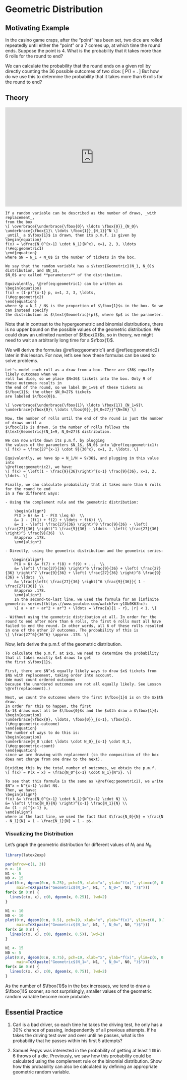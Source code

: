# Geometric Distribution {#geometric}

## Motivating Example {-}

In the casino game craps, after the "point" has been set, two dice are rolled repeatedly until either the "point" or a 7 comes up, 
at which time the round ends. Suppose the point is 4. What is the probability that it takes more than 6 rolls for the round to end?

We can calculate the probability that the round ends on a given roll by directly counting the 36 possible outcomes of two dice:
\[ P(\text{roll a 4 or a 7}) = \frac{9}{36}. \]
But how do we use this to determine the probability that it takes more than 6 rolls for the round to end?

## Theory {-}

<iframe width="560" height="315" src="https://www.youtube.com/embed/-vvtrsS4rkA" frameborder="0" allow="accelerometer; autoplay; encrypted-media; gyroscope; picture-in-picture" allowfullscreen></iframe>

```theorem
If a random variable can be described as the number of draws, _with replacement_, 
from the box 
\[ \overbrace{\underbrace{\fbox{0}\ \ldots \fbox{0}}_{N_0}\ \underbrace{\fbox{1}\ \ldots \fbox{1}}_{N_1}}^N \]
_until_ a $\fbox{1}$ is drawn, then its p.m.f. is given by 
\begin{equation}
f(x) = \dfrac{N_0^{x-1} \cdot N_1}{N^x}, x=1, 2, 3, \ldots
(\#eq:geometric1)
\end{equation}
where $N = N_1 + N_0$ is the number of tickets in the box.

We say that the random variable has a $\text{Geometric}(N_1, N_0)$ distribution, and $N_1$, 
$N_0$ are called **parameters** of the distribution.

Equivalently, \@ref(eq:geometric1) can be written as 
\begin{equation}
f(x) = (1-p)^{x-1} p, x=1, 2, 3, \ldots,
(\#eq:geometric2)
\end{equation}
where $p = N_1 / N$ is the proportion of $\fbox{1}$s in the box. So we can instead specify 
the distribution as $\text{Geometric}(p)$, where $p$ is the parameter.
```

Note that in contrast to the hypergeometric and binomial distributions, there is no upper 
bound on the possible values of the geometric distribution. We could draw an unlimited number of $\fbox{0}$s, so 
in theory, we might need to wait an arbitrarily long time for a $\fbox{1}$.

We will derive the formulas \@ref(eq:geometric1) and \@ref(eq:geometric2) later in this lesson. 
For now, let's see how these formulas can be used to solve problems.

```example
Let's model each roll as a draw from a box. There are $36$ equally likely outcomes when we 
roll two dice, so we place $N=36$ tickets into the box. Only 9 of these outcomes results in 
the end of the round, so we label $N_1=9$ of these tickets as $\fbox{1}$; the other $N_0=27$ tickets 
are labeled $\fbox{0}$.

\[ \overbrace{\underbrace{\fbox{1}\ \ldots \fbox{1}}_{N_1=9}\ \underbrace{\fbox{0}\ \ldots \fbox{0}}_{N_0=27}}^{N=36} \]

Now, the number of rolls until the end of the round is just the number of draws until a 
$\fbox{1}$ is drawn. So the number of rolls follows the $\text{Geometric}(N_1=9, N_0=27)$ distribution.
 
We can now write down its p.m.f. by plugging 
the values of the parameters $N_1$, $N_0$ into \@ref(eq:geometric1):
\[ f(x) = \frac{27^{x-1} \cdot 9}{36^x}, x=1, 2, \ldots. \]

Equivalently, we have $p = N_1/N = 9/36$, and plugging in this value into 
\@ref(eq:geometric2), we have:
\[ f(x) = \left(1 - \frac{9}{36}\right)^{x-1} \frac{9}{36}, x=1, 2, \ldots. \]

Finally, we can calculate probability that it takes more than 6 rolls for the round to end 
in a few different ways:

- Using the complement rule and the geometric distribution:

    \begin{align*}
    P(X > 6) &= 1 - P(X \leq 6)  \\
    &= 1 - (f(1) + f(2) + \ldots + f(6)) \\
    &= 1 - \left( \frac{27}{36} \right)^0 \frac{9}{36} - \left( \frac{27}{36} \right)^1 \frac{9}{36} - \ldots - \left( \frac{27}{36} \right)^5 \frac{9}{36}  \\
    &\approx .178.
    \end{align*}
  
- Directly, using the geometric distribution and the geometric series:

   \begin{align*}
    P(X > 6) &= f(7) + f(8) + f(9) + ...  \\
    &= \left( \frac{27}{36} \right)^6 \frac{9}{36} + \left( \frac{27}{36} \right)^7 \frac{9}{36} + \left( \frac{27}{36} \right)^8 \frac{9}{36} + \ldots  \\
    &= \frac{\left( \frac{27}{36} \right)^6 \frac{9}{36}}{ 1 - \frac{27}{36}} \\
    &\approx .178.
    \end{align*}
    In the second-to-last line, we used the formula for an [infinite geometric series](https://www.youtube.com/watch?v=-y1Ob0K63hc):
    \[ a + ar + ar^2 + ar^3 + \ldots = \frac{a}{1 - r}, |r| < 1. \]
    
- Without using the geometric distribution at all. In order for the round to end after more than 6 rolls, the first 6 rolls must all have 
failed to end the round. In other words, all 6 of these rolls resulted in one of the other 27 outcomes. The probability of this is 
\[ \frac{27^6}{36^6} \approx .178. \]
```

Now, let's derive the p.m.f. of the geometric distribution.

```proof
To calculate the p.m.f. at $x$, we need to determine the probability that it takes exactly $x$ draws to get 
the first $\fbox{1}$. 

First, there are $N^x$ equally likely ways to draw $x$ tickets from $N$ with replacement, taking order into account. 
(We must count ordered outcomes 
because the unordered outcomes are not all equally likely. See Lesson \@ref(replacement).)

Next, we count the outcomes where the first $\fbox{1}$ is on the $x$th draw.
In order for this to happen, the first 
$x-1$ draws must all be $\fbox{0}$s and the $x$th draw a $\fbox{1}$:
\begin{equation}
\underbrace{\fbox{0}, \ldots, \fbox{0}}_{x-1}, \fbox{1}. 
(\#eq:geometric-outcome)
\end{equation}
The number of ways to do this is:
\begin{equation}
\underbrace{N_0 \cdot \ldots \cdot N_0}_{x-1} \cdot N_1, 
(\#eq:geometric-count)
\end{equation}
since we are drawing with replacement (so the composition of the box does not change from one draw to the next).
 
Dividing this by the total number of outcomes, we obtain the p.m.f.
\[ f(x) = P(X = x) = \frac{N_0^{x-1} \cdot N_1}{N^x}. \]

To see that this formula is the same as \@ref(eq:geometric2), we write $N^x = N^{x-1} \cdot N$. 
Then, we have:
\begin{align*}
f(x) &= \frac{N_0^{x-1} \cdot N_1}{N^{x-1} \cdot N} \\
&= \left( \frac{N_0}{N} \right)^{x-1} \frac{N_1}{N} \\
&= (1 - p)^{x-1} p,
\end{align*}
where in the last line, we used the fact that $\frac{N_0}{N} = \frac{N - N_1}{N} = 1 - \frac{N_1}{N} = 1 - p$.
```

### Visualizing the Distribution {-}

Let's graph the geometric distribution for different values of $N_1$ and $N_0$.

```r
library(latex2exp)

par(mfrow=c(1, 3))
n <- 10
N1 <- 5
N0 <- 15
plot(0:n, dgeom(0:n, 0.25), pch=19, xlab="x", ylab="f(x)", ylim=c(0, 0.75),
     main=TeX(paste("Geometric$(N_1=", N1, ", N_0=", N0, ")$")))
for(x in 0:n) {
  lines(c(x, x), c(0, dgeom(x, 0.25)), lwd=2)
} 

N1 <- 10
N0 <- 10
plot(0:n, dgeom(0:n, 0.5), pch=19, xlab="x", ylab="f(x)", ylim=c(0, 0.75),
     main=TeX(paste("Geometric$(N_1=", N1, ", N_0=", N0, ")$")))
for(x in 0:n) {
  lines(c(x, x), c(0, dgeom(x, 0.5)), lwd=2)
}

N1 <- 15
N0 <- 5
plot(0:n, dgeom(0:n, 0.75), pch=19, xlab="x", ylab="f(x)", ylim=c(0, 0.75),
     main=TeX(paste("Geometric$(N_1=", N1, ", N_0=", N0, ")$")))
for(x in 0:n) {
  lines(c(x, x), c(0, dgeom(x, 0.75)), lwd=2)
}
```

As the number of $\fbox{1}$s in the box increases, we tend to draw a $\fbox{1}$ sooner, so 
not surprisingly, smaller values of the geometric random variable become more probable.

## Essential Practice {-}

1. Carl is a bad driver, so each time he takes the driving test, he only has a $30\%$ chance 
of passing, independently of all previous attempts. If he takes the driving test over and over 
until he passes, what is the probability that he passes within his first 5 attempts?

2. Samuel Pepys was interested in the probability of getting at least 1 ⚅ in 
6 throws of a die. Previously, we saw how this probability could be calculated 
using the complement rule or the binomial distribution. Show how this probability 
can also be calculated by defining an appropriate geometric random variable.


